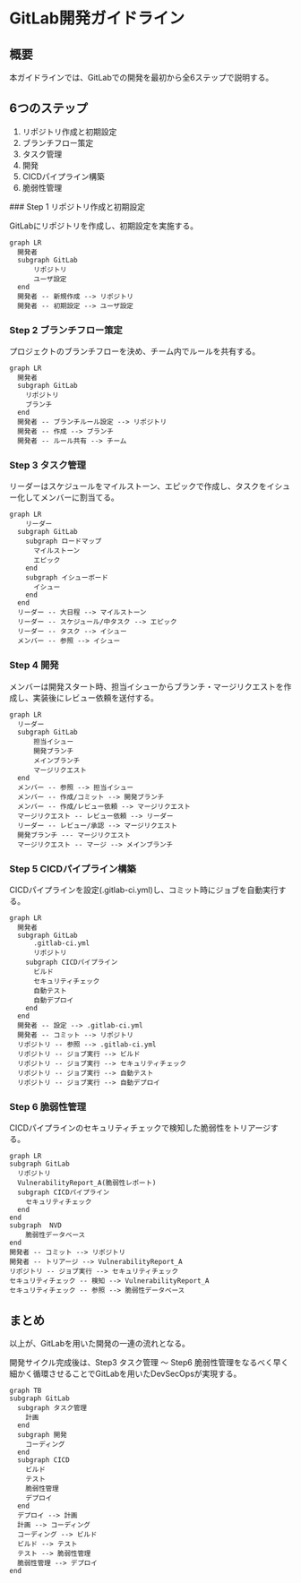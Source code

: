 # GitLab開発ガイドライン

## 概要

本ガイドラインでは、GitLabでの開発を最初から全6ステップで説明する。

## 6つのステップ

1. リポジトリ作成と初期設定
1. ブランチフロー策定
1. タスク管理
1. 開発
1. CICDパイプライン構築
1. 脆弱性管理


<Steps>
### Step 1 リポジトリ作成と初期設定

GitLabにリポジトリを作成し、初期設定を実施する。

```mermaid
graph LR
  開発者
  subgraph GitLab
      リポジトリ
      ユーザ設定
  end
  開発者 -- 新規作成 --> リポジトリ
  開発者 -- 初期設定 --> ユーザ設定
```

### Step 2 ブランチフロー策定

プロジェクトのブランチフローを決め、チーム内でルールを共有する。

```mermaid
graph LR
  開発者
  subgraph GitLab
    リポジトリ
    ブランチ
  end
  開発者 -- ブランチルール設定 --> リポジトリ
  開発者 -- 作成 --> ブランチ
  開発者 -- ルール共有 --> チーム
```

### Step 3 タスク管理

リーダーはスケジュールをマイルストーン、エピックで作成し、タスクをイシュー化してメンバーに割当てる。

```mermaid
graph LR
    リーダー
  subgraph GitLab
    subgraph ロードマップ
      マイルストーン
      エピック
    end
    subgraph イシューボード
      イシュー
    end
  end
  リーダー -- 大日程 --> マイルストーン
  リーダー -- スケジュール/中タスク --> エピック
  リーダー -- タスク --> イシュー
  メンバー -- 参照 --> イシュー
```

### Step 4 開発

メンバーは開発スタート時、担当イシューからブランチ・マージリクエストを作成し、実装後にレビュー依頼を送付する。

```mermaid
graph LR
  リーダー
  subgraph GitLab
      担当イシュー
      開発ブランチ
      メインブランチ
      マージリクエスト
  end
  メンバー -- 参照 --> 担当イシュー
  メンバー -- 作成/コミット --> 開発ブランチ
  メンバー -- 作成/レビュー依頼 --> マージリクエスト
  マージリクエスト -- レビュー依頼 --> リーダー
  リーダー -- レビュー/承認 --> マージリクエスト
  開発ブランチ --- マージリクエスト
  マージリクエスト -- マージ --> メインブランチ
```

### Step 5 CICDパイプライン構築

CICDパイプラインを設定(.gitlab-ci.yml)し、コミット時にジョブを自動実行する。

```mermaid
graph LR
  開発者
  subgraph GitLab
      .gitlab-ci.yml
      リポジトリ
    subgraph CICDパイプライン
      ビルド
      セキュリティチェック
      自動テスト
      自動デプロイ
    end
  end
  開発者 -- 設定 --> .gitlab-ci.yml
  開発者 -- コミット --> リポジトリ
  リポジトリ -- 参照 --> .gitlab-ci.yml
  リポジトリ -- ジョブ実行 --> ビルド
  リポジトリ -- ジョブ実行 --> セキュリティチェック
  リポジトリ -- ジョブ実行 --> 自動テスト
  リポジトリ -- ジョブ実行 --> 自動デプロイ
```

### Step 6 脆弱性管理

CICDパイプラインのセキュリティチェックで検知した脆弱性をトリアージする。

```mermaid
graph LR
subgraph GitLab
  リポジトリ
  VulnerabilityReport_A(脆弱性レポート)
  subgraph CICDパイプライン
    セキュリティチェック
  end
end
subgraph  NVD
    脆弱性データベース
end
開発者 -- コミット --> リポジトリ
開発者 -- トリアージ --> VulnerabilityReport_A
リポジトリ -- ジョブ実行 --> セキュリティチェック
セキュリティチェック -- 検知 --> VulnerabilityReport_A
セキュリティチェック -- 参照 --> 脆弱性データベース
```

</Steps>

## まとめ

以上が、GitLabを用いた開発の一連の流れとなる。

開発サイクル完成後は、Step3 タスク管理 ～ Step6 脆弱性管理をなるべく早く細かく循環させることでGitLabを用いたDevSecOpsが実現する。

```mermaid
graph TB
subgraph GitLab
  subgraph タスク管理
    計画
  end
  subgraph 開発
    コーディング
  end
  subgraph CICD
    ビルド
    テスト
    脆弱性管理
    デプロイ
  end
  デプロイ --> 計画
  計画 --> コーディング
  コーディング --> ビルド
  ビルド --> テスト
  テスト --> 脆弱性管理
  脆弱性管理 --> デプロイ
end
```
